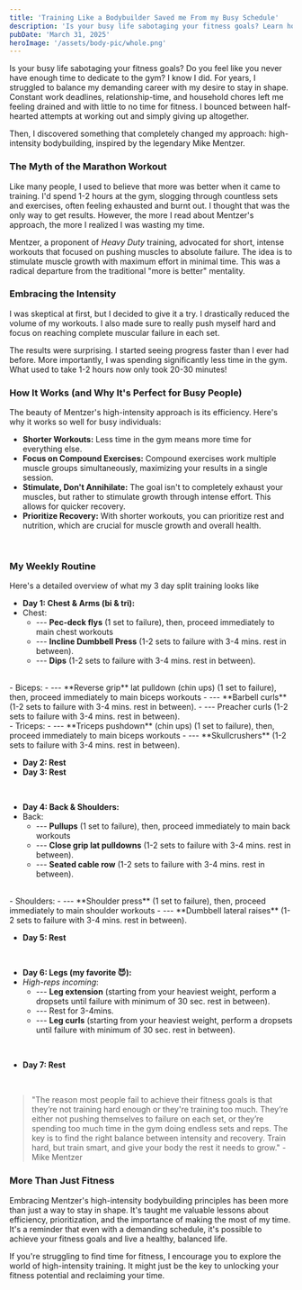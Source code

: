 ```yaml
---
title: 'Training Like a Bodybuilder Saved me From my Busy Schedule'
description: 'Is your busy life sabotaging your fitness goals? Learn how I transformed my approach to training, embracing Mike Mentzers high-intensity bodybuilding principles that allow me to reduce my training time from 1-2 hour per session down to 20-30 mins.'
pubDate: 'March 31, 2025'
heroImage: '/assets/body-pic/whole.png'
---
```


Is your busy life sabotaging your fitness goals? Do you feel like you never have enough time to dedicate to the gym? I know I did. For years, I struggled to balance my demanding career with my desire to stay in shape. Constant work deadlines, relationship-time, and household chores left me feeling drained and with little to no time for fitness. I bounced between half-hearted attempts at working out and simply giving up altogether.

Then, I discovered something that completely changed my approach: high-intensity bodybuilding, inspired by the legendary Mike Mentzer.

### The Myth of the Marathon Workout

Like many people, I used to believe that more was better when it came to training. I'd spend 1-2 hours at the gym, slogging through countless sets and exercises, often feeling exhausted and burnt out. I thought that was the only way to get results. However, the more I read about Mentzer's approach, the more I realized I was wasting my time.

Mentzer, a proponent of *Heavy Duty* training, advocated for short, intense workouts that focused on pushing muscles to absolute failure. The idea is to stimulate muscle growth with maximum effort in minimal time. This was a radical departure from the traditional "more is better" mentality.

### Embracing the Intensity

I was skeptical at first, but I decided to give it a try. I drastically reduced the volume of my workouts. I also made sure to really push myself hard and focus on reaching complete muscular failure in each set.

The results were surprising. I started seeing progress faster than I ever had before. More importantly, I was spending significantly less time in the gym. What used to take 1-2 hours now only took 20-30 minutes!

### How It Works (and Why It's Perfect for Busy People)

The beauty of Mentzer's high-intensity approach is its efficiency. Here's why it works so well for busy individuals:

*   **Shorter Workouts:** Less time in the gym means more time for everything else.
*   **Focus on Compound Exercises:** Compound exercises work multiple muscle groups simultaneously, maximizing your results in a single session.
*   **Stimulate, Don't Annihilate:** The goal isn't to completely exhaust your muscles, but rather to stimulate growth through intense effort. This allows for quicker recovery.
*   **Prioritize Recovery:** With shorter workouts, you can prioritize rest and nutrition, which are crucial for muscle growth and overall health.

<br/>

### My Weekly Routine

Here's a detailed overview of what my 3 day split training looks like 

-   **Day 1: Chest & Arms (bi & tri):** 
- Chest: 
  -  --- **Pec-deck flys** (1 set to failure), then, proceed immediately to main chest workouts
  -  --- **Incline Dumbbell Press** (1-2 sets to failure with 3-4 mins. rest in between). 
  -  --- **Dips** (1-2 sets to failure with 3-4 mins. rest in between).
<br/>
- Biceps: 
  -  --- **Reverse grip** lat pulldown (chin ups) (1 set to failure), then, proceed immediately to main biceps workouts
  -  --- **Barbell curls** (1-2 sets to failure with 3-4 mins. rest in between). 
  -  --- Preacher curls (1-2 sets to failure with 3-4 mins. rest in between).
<br/> 
- Triceps: 
  -  --- **Triceps pushdown** (chin ups) (1 set to failure), then, proceed immediately to main biceps workouts
  -  --- **Skullcrushers** (1-2 sets to failure with 3-4 mins. rest in between). 

<br/>

-   **Day 2: Rest** 
-   **Day 3: Rest**

<br/>

-   **Day 4: Back & Shoulders:** 
- Back: 
  -  --- **Pullups** (1 set to failure), then, proceed immediately to main back workouts
  -  --- **Close grip lat pulldowns** (1-2 sets to failure with 3-4 mins. rest in between). 
  -  --- **Seated cable row** (1-2 sets to failure with 3-4 mins. rest in between). 
<br/>
- Shoulders: 
  -  --- **Shoulder press** (1 set to failure), then, proceed immediately to main shoulder workouts
  -  --- **Dumbbell lateral raises** (1-2 sets to failure with 3-4 mins. rest in between). 
<br/>

-   **Day 5: Rest** 

<br/>

-   **Day 6: Legs (my favorite 😈):** 
- _High-reps incoming_:
  -  --- **Leg extension** (starting from your heaviest weight, perform a dropsets until failure with minimum of 30 sec. rest in between). 
  -  --- Rest for 3-4mins.
  -  --- **Leg curls** (starting from your heaviest weight, perform a dropsets until failure with minimum of 30 sec. rest in between). 

<br/>

-   **Day 7: Rest** 

<br/>


> "The reason most people fail to achieve their fitness goals is that they’re not training hard enough or they're training too much. They’re either not pushing themselves to failure on each set, or they’re spending too much time in the gym doing endless sets and reps. The key is to find the right balance between intensity and recovery. Train hard, but train smart, and give your body the rest it needs to grow." - Mike Mentzer


### More Than Just Fitness

Embracing Mentzer's high-intensity bodybuilding principles has been more than just a way to stay in shape. It's taught me valuable lessons about efficiency, prioritization, and the importance of making the most of my time. It's a reminder that even with a demanding schedule, it's possible to achieve your fitness goals and live a healthy, balanced life.

If you're struggling to find time for fitness, I encourage you to explore the world of high-intensity training. It might just be the key to unlocking your fitness potential and reclaiming your time.
